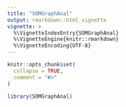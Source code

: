 ```yaml
---
title: "SOMGraphAnal"
output: rmarkdown::html_vignette
vignette: >
  %\VignetteIndexEntry{SOMGraphAnal}
  %\VignetteEngine{knitr::rmarkdown}
  %\VignetteEncoding{UTF-8}
---
```


```r
knitr::opts_chunk$set(
  collapse = TRUE,
  comment = "#>"
)
```

```r
library(SOMGraphAnal)
```

